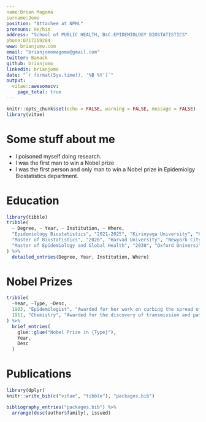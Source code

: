 ```yaml
---
name:Brian Magoma
surname:Jomo
position: "Attachee at NPHL"
pronouns: He/him
address: "School of PUBLIC HEALTH, BsC.EPIDEMIOLOGY BIOSTATISTICS"
phone:0717259284
www: brianjomo.com
email: "brianjomomagoma@gmail.com"
twitter: Bamack
github: brianjomo
linkedin: brianjomo
date: "`r format(Sys.time(), '%B %Y')`"
output:
  vitae::awesomecv:
    page_total: true
---
```


```r
knitr::opts_chunk$set(echo = FALSE, warning = FALSE, message = FALSE)
library(vitae)
```

# Some stuff about me

 * I poisoned myself doing research.
 * I was the first man to win a Nobel prize
 * I was the first person and only man to win a Nobel prize in Epidemiolgy Biostatistics department.

# Education

```r
library(tibble)
tribble(
  ~ Degree, ~ Year, ~ Institution, ~ Where,
  "Epidemiology Biostatistics", "2021-2025", "Kirinyaga University", "Kirinyaga, Kenya",
  "Master of Biostatistics", "2026", "Harvad University", "Newyork City, USA",
  "Master of Epidemiology and Global Health", "2030", "Oxford University", "London, Uk"
) %>%
  detailed_entries(Degree, Year, Institution, Where)
```

# Nobel Prizes

```r
tribble(
  ~Year, ~Type, ~Desc,
  1903, "Epidemilogist", "Awarded for her work on curbing the spread of pandemic with Pierre Curie and Henri Becquerel",
  1911, "Chemistry", "Awarded for the discovery of transmission and pattern"
) %>%
  brief_entries(
    glue::glue("Nobel Prize in {Type}"),
    Year,
    Desc
  )
```

# Publications

```r
library(dplyr)
knitr::write_bib(c("vitae", "tibble"), "packages.bib")

bibliography_entries("packages.bib") %>%
  arrange(desc(author$family), issued)
```
